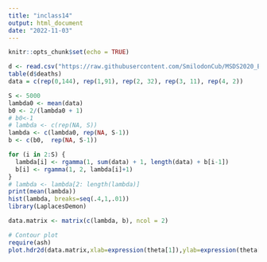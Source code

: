 ```yaml
---
title: "inclass14"
output: html_document
date: "2022-11-03"
---
```


```r
knitr::opts_chunk$set(echo = TRUE)
```

```r

d <- read.csv("https://raw.githubusercontent.com/SmilodonCub/MSDS2020_Bridge/master/VonBort.csv")
table(d$deaths)
data = c(rep(0,144), rep(1,91), rep(2, 32), rep(3, 11), rep(4, 2))

S <- 5000
lambda0 <- mean(data)
b0 <- 2/(lambda0 + 1)
# b0<-1
# lambda <- c(rep(NA, S))
lambda <- c(lambda0, rep(NA, S-1))
b <- c(b0,  rep(NA, S-1))

for (i in 2:S) {
  lambda[i] <- rgamma(1, sum(data) + 1, length(data) + b[i-1])
  b[i] <- rgamma(1, 2, lambda[i]+1)
}
# lambda <- lambda[2: length(lambda)]
print(mean(lambda))
hist(lambda, breaks=seq(.4,1,.01))
library(LaplacesDemon)

data.matrix <- matrix(c(lambda, b), ncol = 2)

# Contour plot
require(ash)
plot.hdr2d(data.matrix,xlab=expression(theta[1]),ylab=expression(theta[2]), ylim = c(-2,5), xlim = c(.55, .9))


```